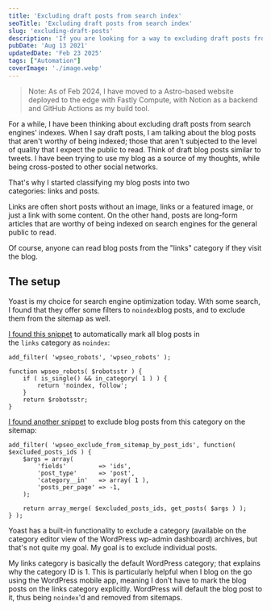 ```yaml
---
title: 'Excluding draft posts from search index'
seoTitle: 'Excluding draft posts from search index'
slug: 'excluding-draft-posts'
description: 'If you are looking for a way to excluding draft posts from being indexed on the search engines, Yoast SEO offers filters to achieve that.'
pubDate: 'Aug 13 2021'
updatedDate: 'Feb 23 2025'
tags: ["Automation"]
coverImage: './image.webp'
---
```

> Note: As of Feb 2024, I have moved to a Astro-based website deployed to the edge with Fastly Compute, with Notion as a backend and GitHub Actions as my build tool.

For a while, I have been thinking about excluding draft posts from search engines' indexes. When I say draft posts, I am talking about the blog posts that aren't worthy of being indexed; those that aren't subjected to the level of quality that I expect the public to read. Think of draft blog posts similar to tweets. I have been trying to use my blog as a source of my thoughts, while being cross-posted to other social networks.


That's why I started classifying my blog posts into two categories: links and posts.


Links are often short posts without an image, links or a featured image, or just a link with some content. On the other hand, posts are long-form articles that are worthy of being indexed on search engines for the general public to read.


Of course, anyone can read blog posts from the "links" category if they visit the blog.


## The setup


Yoast is my choice for search engine optimization today. With some search, I found that they offer some filters to `noindex`blog posts, and to exclude them from the sitemap as well.


[I found this snippet](https://github.com/Yoast/wordpress-seo/issues/387#issuecomment-477024877) to automatically mark all blog posts in the `links` category as `noindex`:


```text
add_filter( 'wpseo_robots', 'wpseo_robots' );

function wpseo_robots( $robotsstr ) {
	if ( is_single() && in_category( 1 ) ) {
		return 'noindex, follow';
	}
	return $robotsstr;
}
```


[I found another snippet](https://github.com/Yoast/wordpress-seo/issues/387#issuecomment-565716379) to exclude blog posts from this category on the sitemap:


```text
add_filter( 'wpseo_exclude_from_sitemap_by_post_ids', function( $excluded_posts_ids ) {
	$args = array(
		'fields'         => 'ids',
		'post_type'      => 'post',
		'category__in'   => array( 1 ),
		'posts_per_page' => -1,
	);

	return array_merge( $excluded_posts_ids, get_posts( $args ) );
} );
```


Yoast has a built-in functionality to exclude a category (available on the category editor view of the WordPress wp-admin dashboard) archives, but that's not quite my goal. My goal is to exclude individual posts.


My links category is basically the default WordPress category; that explains why the category ID is 1. This is particularly helpful when I blog on the go using the WordPress mobile app, meaning I don't have to mark the blog posts on the links category explicitly. WordPress will default the blog post to it, thus being `noindex`'d and removed from sitemaps.

